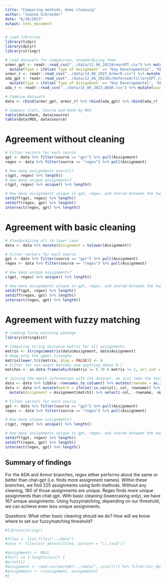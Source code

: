 ```yaml
---
title: "Comparing methods, demo cleaning"
author: "Joanna Schroeder"
date: "6/20/2023"
output: html_document
---
```


```r
# Load libraries
library(tidyr)
library(dplyr)
library(stringr)

# Load datasets for compairson, standardizing them
armor_gpt <- readr::read_csv("../data/12_06_2023ArmorGPT.csv") %>% mutate(source = "gpt") %>% 
  mutate(Type = ifelse(`Type of Assignment` == "Key Developmental", "KD", "DEV"), MOS = "Armor") %>% select(-`Type of Assignment`)
armor_r <- readr::read_csv("../data/14_06_2023_ArmorR.csv") %>% mutate(source = "regex") %>% select(-`...1`)
ada_gpt <- readr::read_csv("../data/12_06_2023AirDefenseArtilleryGPT.csv") %>% mutate(source = "gpt") %>% 
  mutate(Type = ifelse(`Type of Assignment` == "Key Developmental", "KD", "DEV"), MOS = "ADA") %>% select(-`Type of Assignment`)
ada_r <- readr::read_csv("../data/15_06_2023_ADAR.csv") %>% mutate(source = "regex",MOS = "ADA") %>% select(-`...1`)

# Combine datasets
data <- rbind(armor_gpt, armor_r) %>% rbind(ada_gpt) %>% rbind(ada_r)

# Summary stats, Source and Rank by MOS
table(data$Rank, data$source)
table(data$MOS, data$source)
```

# Agreement without cleaning
```r
# Filter vectors for each source
gpt <- data %>% filter(source == "gpt") %>% pull(Assignment)
regex <- data %>% filter(source == "regex") %>% pull(Assignment)

# How many assignments overall?
c(gpt, regex) %>% length()
# How many unique assignments?
c(gpt, regex) %>% unique() %>% length()

# How many assignments unique in gpt, regex, and shared between the two?
setdiff(gpt, regex) %>% length()
setdiff(regex, gpt) %>% length()
intersect(regex, gpt) %>% length()
```

# Agreement with basic cleaning
```r
# Standardizing all to lower case 
data <- data %>% mutate(Assignment = tolower(Assignment))

# Filter vectors for each source
gpt <- data %>% filter(source == "gpt") %>% pull(Assignment)
regex <- data %>% filter(source == "regex") %>% pull(Assignment)

# How many unique assignments?
c(gpt, regex) %>% unique() %>% length()

# How many assignments unique in gpt, regex, and shared between the two?
setdiff(gpt, regex) %>% length()
setdiff(regex, gpt) %>% length()
intersect(regex, gpt) %>% length()
```

# Agreement with fuzzy matching
```r
# Loading fuzzy matching package
library(stringdist)

# Computing string distance matrix for all assignments
matrix <- stringsimmatrix(data$Assignment, data$Assignment)
# Keep only the upper triangle
matrix[lower.tri(matrix, diag = FALSE)] <- 0
# Filter for non-exact matches and anything about 0.7
matches <- as.data.frame(which(matrix >= 0.70 & matrix != 1, arr.ind = TRUE)) %>% filter(row != col)

# Joining the match information with the dataset, we just take the text of the first index of the match as the match
data <- data %>% tibble::rownames_to_column() %>% mutate(rowname = as.integer(rowname)) %>% left_join(matches, by = c("rowname" = "row"))
data <- data %>% mutate(match = ifelse(!is.na(col), col, rowname)) %>% 
  mutate(Assignment = Assignment[match]) %>% select(-col, -rowname, -match)

# Filter vectors for each source
gpt <- data %>% filter(source == "gpt") %>% pull(Assignment)
regex <- data %>% filter(source == "regex") %>% pull(Assignment)

# How many unique assignments?
c(gpt, regex) %>% unique() %>% length()

# How many assignments unique in gpt, regex, and shared between the two?
setdiff(gpt, regex) %>% length()
setdiff(regex, gpt) %>% length()
intersect(regex, gpt) %>% length()
```

## Summary of findings

For the ADA and Armor branches, regex either performs about the same or better than chat-gpt (i.e. finds more assignment names). Within these branches, we find 225 assignments using both methods. Without any cleaning, 180 of those assignments are unique. Regex finds more unique assignments than chat-gpt. With basic cleaning (lowercasing only), we have 167 unique assignments. Using fuzzymatching, depending on our threshold, we can achieve even less unique assignments. 

Questions: What other basic cleaning should we do? How will we know where to set our fuzzymatching threshold?

```r
#library(stringr)

#files <- list.files("../data")
#csvs <- files[str_detect(files, pattern = "\\.csv$")]

#assignments <- NULL
#for(i in 1:length(csvs)) {
#print(i)
#assignment <- read.csv(paste0("../data/", csvs[i])) %>% filter(str_detect(Assignment, "/")) %>% pull(Assignment) #%>% str_split(" ") %>% unlist() %>% str_subset("/") %>% tolower()
#assignments <- c(assignment, assignments)
#}
```


